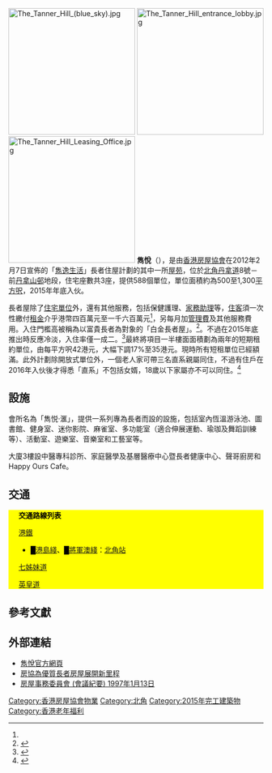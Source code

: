 [[File:The_Tanner_Hill_(blue_sky).jpg|250px]]
[[File:The_Tanner_Hill_entrance_lobby.jpg|250px]]
[[File:The_Tanner_Hill_Leasing_Office.jpg|250px]]
'''雋悅'''（{{lang-en|'''The Tanner Hill'''}}），是由[[香港房屋協會|香港房屋協會]]在2012年2月7日宣佈的「[[雋逸生活|雋逸生活]]」長者住屋計劃的其中一所[[屋苑|屋苑]]，位於[[北角|北角]][[丹拿道|丹拿道]]8號－前[[丹拿山邨|丹拿山邨]]地段，住宅座數共3座，提供588個單位，單位面積約為500至1,300[[平方呎|平方呎]]，2015年年底入伙。

長者屋除了[[住宅單位|住宅單位]]外，還有其他服務，包括保健護理、[[家務助理|家務助理]]等，[[住客|住客]]須一次性繳付[[租金|租金]]介乎港幣四百萬元至一千六百萬元<ref name=富貴老人屋/>，另每月加[[管理費|管理費]]及其他服務費用。入住門檻高被稱為以富貴長者為對象的「白金長者屋」。<ref>{{cite news |title=丹拿山長者屋 入住身家須千萬 補地價每呎達萬元 「中六合彩也住不起」 |url=https://paper.hket.com/article/849363/丹拿山長者屋%20入住身家須千萬 |accessdate=2020-02-24 |work=香港經濟日報 |archive-date=2020-02-24 |archive-url=https://web.archive.org/web/20200224042051/https://paper.hket.com/article/849363/%E4%B8%B9%E6%8B%BF%E5%B1%B1%E9%95%B7%E8%80%85%E5%B1%8B%20%E5%85%A5%E4%BD%8F%E8%BA%AB%E5%AE%B6%E9%A0%88%E5%8D%83%E8%90%AC |dead-url=no }}</ref>。不過在2015年底推出時反應冷淡，入住率僅一成二。<ref name=富貴老人屋>{{cite news |last1=Kong |first1=Ashley |title=房協富貴老人屋「雋悅」八成八未入伙 |url=https://harbourtimes.com/2016/08/10/房協富貴老人屋「雋悅」八成八未入伙/ |accessdate=2020-02-24 |work=Harbour Times |date=2016-08-10 |language=zh |archive-date=2020-02-24 |archive-url=https://web.archive.org/web/20200224042003/https://harbourtimes.com/2016/08/10/%e6%88%bf%e5%8d%94%e5%af%8c%e8%b2%b4%e8%80%81%e4%ba%ba%e5%b1%8b%e3%80%8c%e9%9b%8b%e6%82%85%e3%80%8d%e5%85%ab%e6%88%90%e5%85%ab%e6%9c%aa%e5%85%a5%e4%bc%99/ |dead-url=no }}</ref>最終將項目一半樓面面積劃為兩年的短期租約單位，由每平方呎42港元，大幅下調17%至35港元。現時所有短租單位已經額滿。此外計劃除開放式單位外，一個老人家可帶三名直系親屬同住，不過有住戶在2016年入伙後才得悉「直系」不包括女婿，18歲以下家屬亦不可以同住。<ref>{{cite news |title=【直系親屬不包女婿】長者屋條款辣 只許女兒同住 女婿孫女被趕 |url=https://nextplus.nextmedia.com/news/spot/20170714/529226 |accessdate=2018-09-05 |publisher=壹週刊 |date=2017-07-14 |archive-date=2018-09-05 |archive-url=https://web.archive.org/web/20180905175555/https://nextplus.nextmedia.com/news/spot/20170714/529226 |dead-url=no }}</ref>

== 設施 ==
會所名為「雋悦‧滙」，提供一系列專為長者而設的設施，包括室內恆溫游泳池、圖書館、健身室、迷你影院、麻雀室、多功能室（適合伸展運動、瑜珈及舞蹈訓練等）、活動室、遊樂室、音樂室和工藝室等。

大廈3樓設中醫專科診所、家庭醫學及基層醫療中心暨長者健康中心、聲哥廚房和Happy Ours Cafe。

== 交通 ==
<div class="NavFrame collapsed" style="color: black; background-color: yellow; margin: 0 auto; padding: 0 10px; text-align: left;"><div class="NavHead" style="background-color: yellow; margin: 0 auto; padding: 0 10px; font-weight:normal;">'''交通路線列表'''</div><div class="NavContent" style="background-color: yellow; margin: 0 auto; padding: 0 10px;">
;[[港鐵|港鐵]]
*<font color="{{港島綫色彩}}">█</font>[[港島綫|港島綫]]、<font color="{{將軍澳綫色彩}}">█</font>[[將軍澳綫|將軍澳綫]]：[[北角站|北角站]]

;[[七姊妹道|七姊妹道]]
{{港島巴士簡單列表|82|85}}

;[[英皇道|英皇道]]
{{港島巴士簡單列表|2|2A|8H|8X|10|18|18P|18X|19|19P|23|27|38|41A|42|42C|63|65|77|81|81A|82|85|85A|85P|99|N8|N8X|N72}}
{{過海隧道巴士簡單列表|102|102P|106|110|112|116|307P|601|619|619X|671|678|679|680|680A|680B|680P|682C|690|962C|962E|969C|N122|N619|N680|N691}}
{{大嶼山巴士簡單列表|A12|NA11}}{{港島專線小巴簡單列表|56|65|69}}
{{新界居民巴士簡單列表|NR108|NR945}}
</div></div>

== 參考文獻 ==
{{Reflist}}

==外部連結==
*[http://thetannerhill.hkhs.com/tc/home/index.html 雋悅官方網頁] {{Wayback|url=http://thetannerhill.hkhs.com/tc/home/index.html |date=20200516120842 }}
*[https://web.archive.org/web/20160304141733/http://www.hkhs.com/chi/wnew/pdf/pr_20090324.pdf 房協為優質長者房屋展開新里程]
*[http://www.legco.gov.hk/yr96-97/chinese/panels/hg/minutes/hg130197.htm#1 房屋事務委員會 (會議紀要) 1997年1月13日] {{Wayback|url=http://www.legco.gov.hk/yr96-97/chinese/panels/hg/minutes/hg130197.htm#1 |date=20191102121238 }}

[[Category:香港房屋協會物業|Category:香港房屋協會物業]]
[[Category:北角|Category:北角]]
[[Category:2015年完工建築物|Category:2015年完工建築物]]
[[Category:香港老年福利|Category:香港老年福利]]